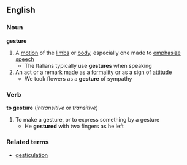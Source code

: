 ==English==
===Noun===
'''gesture'''
#A [[motion]] of the [[limb]]s or [[body]], especially one made to [[emphasize]] [[speech]]
#* The Italians typically use '''gestures''' when speaking
#An act or a remark made as a [[formality]] or as a [[sign]] of [[attitude]]
#* We took flowers as a '''gesture''' of sympathy
===Verb===
'''to gesture''' (''intransitive'' or ''transitive'')
#To make a gesture, or to express something by a gesture
#* He '''gestured''' with two fingers as he left
===Related terms===
*[[gesticulation]]